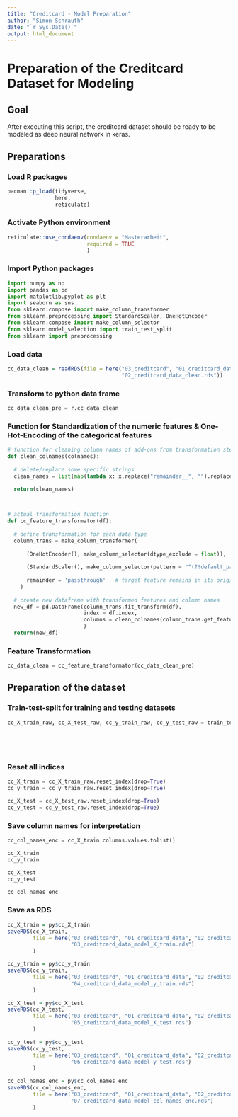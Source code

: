 ```yaml
---
title: "Creditcard - Model Preparation"
author: "Simon Schrauth"
date: "`r Sys.Date()`"
output: html_document
---
```

# Preparation of the Creditcard Dataset for Modeling

## Goal

After executing this script, the creditcard dataset should be ready to be modeled as deep neural network in keras.

## Preparations

### Load R packages

```r
pacman::p_load(tidyverse, 
               here,
               reticulate)
```

### Activate Python environment

```r
reticulate::use_condaenv(condaenv = "Masterarbeit", 
                         required = TRUE
                         )
```

### Import Python packages

```python
import numpy as np
import pandas as pd
import matplotlib.pyplot as plt
import seaborn as sns
from sklearn.compose import make_column_transformer
from sklearn.preprocessing import StandardScaler, OneHotEncoder
from sklearn.compose import make_column_selector
from sklearn.model_selection import train_test_split
from sklearn import preprocessing
```


### Load data

```r
cc_data_clean = readRDS(file = here("03_creditcard", "01_creditcard_data", "02_creditcard_data_processed",
                                    "02_creditcard_data_clean.rds"))
```

### Transform to python data frame

```python
cc_data_clean_pre = r.cc_data_clean
```

### Function for Standardization of the numeric features & One-Hot-Encoding of the categorical features

```python
# function for cleaning column names of add-ons from transformation steps (help function for feature_transformator below)
def clean_colnames(colnames):
  
  # delete/replace some specific strings
  clean_names = list(map(lambda x: x.replace("remainder__", "").replace("onehotencoder__", "").replace("standardscaler__", "").replace("-", "_").replace(" ", "_").replace("[", "").replace(")", ""), colnames))
  
  return(clean_names)



# actual transformation function
def cc_feature_transformator(df):
  
  # define transformation for each data type
  column_trans = make_column_transformer(
    
      (OneHotEncoder(), make_column_selector(dtype_exclude = float)),      # dummy-encoding of categorical features
      
      (StandardScaler(), make_column_selector(pattern = "^(?!default_payment$).*$",dtype_include = float)),     # standardization of numerical features except target feature
      
      remainder = 'passthrough'   # target feature remains in its original binary state
    )
  
  # create new dataframe with transformed features and column names 
  new_df = pd.DataFrame(column_trans.fit_transform(df),
                        index = df.index,
                        columns = clean_colnames(column_trans.get_feature_names_out())
                        )
  return(new_df)

```

### Feature Transformation 

```python
cc_data_clean = cc_feature_transformator(cc_data_clean_pre)
```


## Preparation of the dataset

### Train-test-split for training and testing datasets
```python
cc_X_train_raw, cc_X_test_raw, cc_y_train_raw, cc_y_test_raw = train_test_split(cc_data_clean.iloc[:,:-1], 
                                                                                cc_data_clean.iloc[:,-1], 
                                                                                test_size=0.1,
                                                                                random_state=42,
                                                                                shuffle = True)
```


### Reset all indices
```python
cc_X_train = cc_X_train_raw.reset_index(drop=True)
cc_y_train = cc_y_train_raw.reset_index(drop=True)

cc_X_test = cc_X_test_raw.reset_index(drop=True)
cc_y_test = cc_y_test_raw.reset_index(drop=True)
```

### Save column names for interpretation
```python
cc_col_names_enc = cc_X_train.columns.values.tolist()
```

```python
cc_X_train
cc_y_train

cc_X_test
cc_y_test

cc_col_names_enc
```

### Save as RDS
```r
cc_X_train = py$cc_X_train
saveRDS(cc_X_train, 
        file = here("03_creditcard", "01_creditcard_data", "02_creditcard_data_processed",
                    "03_creditcard_data_model_X_train.rds")
        )

cc_y_train = py$cc_y_train
saveRDS(cc_y_train, 
        file = here("03_creditcard", "01_creditcard_data", "02_creditcard_data_processed",
                    "04_creditcard_data_model_y_train.rds")
        )

cc_X_test = py$cc_X_test
saveRDS(cc_X_test, 
        file = here("03_creditcard", "01_creditcard_data", "02_creditcard_data_processed",
                    "05_creditcard_data_model_X_test.rds")
        )

cc_y_test = py$cc_y_test
saveRDS(cc_y_test, 
        file = here("03_creditcard", "01_creditcard_data", "02_creditcard_data_processed",
                    "06_creditcard_data_model_y_test.rds")
        )

cc_col_names_enc = py$cc_col_names_enc
saveRDS(cc_col_names_enc, 
        file = here("03_creditcard", "01_creditcard_data", "02_creditcard_data_processed",
                    "07_creditcard_data_model_col_names_enc.rds")
        )
```
